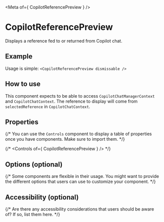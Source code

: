 
<Meta of={ CopilotReferencePreview } />

# CopilotReferencePreview

Displays a reference fed to or returned from Copilot chat.

## Example

Usage is simple: `<CopilotReferencePreview dismissable />`

## How to use

This component expects to be able to access `CopilotChatManagerContext` and `CopilotChatContext`. The reference to display will come from
`selectedReference` in `CopilotChatContext`.

## Properties

{/* You can use the `Controls` component to display a table of properties once you have components. Make sure to import them. */}

{/* <Controls of={ CopilotReferencePreview } /> */}

## Options (optional)

{/* Some components are flexible in their usage. You might want to provide the different options that users can use to customize your component. */}

## Accessibility (optional)

{/* Are there any accessibility considerations that users should be aware of? If so, list them here. */}
